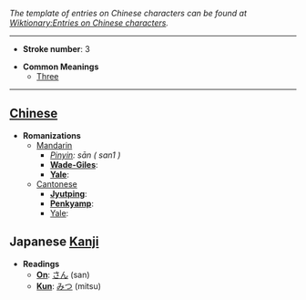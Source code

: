 ''The template of entries on Chinese characters can be found at [[Wiktionary:Entries on Chinese characters]].''

----

*'''Stroke number''': 3

*'''Common Meanings'''
**[[Three]]

----

== [[Chinese]] ==

*'''Romanizations'''
**[[Mandarin]]
***''[[Pinyin]]: sān ( san1 )''
***'''[[Wade-Giles]]''': 
***'''[[Yale]]''': 
**[[Cantonese]]
***'''[[Jyutping]]''': 
***'''[[Penkyamp]]''': 
***[[Yale]]: 

== Japanese [[Kanji]] ==

*'''Readings'''
**'''[[On]]''': [[さん]] (san)
**'''[[Kun]]''': [[みつ]] (mitsu)